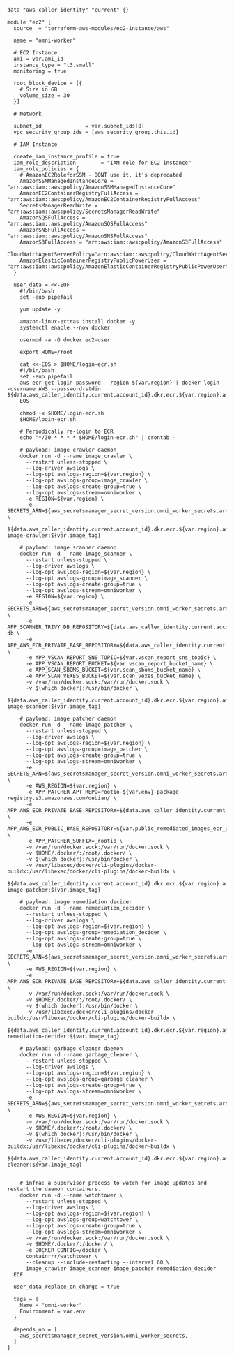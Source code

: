---
---
```hcl
data "aws_caller_identity" "current" {}

module "ec2" {
  source  = "terraform-aws-modules/ec2-instance/aws"

  name = "omni-worker"

  # EC2 Instance
  ami = var.ami_id
  instance_type = "t3.small"
  monitoring = true

  root_block_device = [{
    # Size in GB
    volume_size = 30 
  }]

  # Network

  subnet_id              = var.subnet_ids[0]
  vpc_security_group_ids = [aws_security_group.this.id]

  # IAM Instance

  create_iam_instance_profile = true
  iam_role_description        = "IAM role for EC2 instance"
  iam_role_policies = {
    # AmazonEC2RoleforSSM - DONT use it, it's deprecated
    AmazonSSMManagedInstanceCore = "arn:aws:iam::aws:policy/AmazonSSMManagedInstanceCore"
    AmazonEC2ContainerRegistryFullAccess = "arn:aws:iam::aws:policy/AmazonEC2ContainerRegistryFullAccess"
    SecretsManagerReadWrite = "arn:aws:iam::aws:policy/SecretsManagerReadWrite"
    AmazonSQSFullAccess = "arn:aws:iam::aws:policy/AmazonSQSFullAccess"
    AmazonSNSFullAccess = "arn:aws:iam::aws:policy/AmazonSNSFullAccess"
    AmazonS3FullAccess = "arn:aws:iam::aws:policy/AmazonS3FullAccess"
    CloudWatchAgentServerPolicy="arn:aws:iam::aws:policy/CloudWatchAgentServerPolicy"
    AmazonElasticContainerRegistryPublicPowerUser = "arn:aws:iam::aws:policy/AmazonElasticContainerRegistryPublicPowerUser"
  }

  user_data = <<-EOF
    #!/bin/bash
    set -euo pipefail

    yum update -y

    amazon-linux-extras install docker -y
    systemctl enable --now docker

    usermod -a -G docker ec2-user

    export HOME=/root

    cat <<-EOS > $HOME/login-ecr.sh
    #!/bin/bash
    set -euo pipefail
    aws ecr get-login-password --region ${var.region} | docker login --username AWS --password-stdin ${data.aws_caller_identity.current.account_id}.dkr.ecr.${var.region}.amazonaws.com
    EOS

    chmod +x $HOME/login-ecr.sh
    $HOME/login-ecr.sh

    # Periodically re-login to ECR
    echo "*/30 * * * * $HOME/login-ecr.sh" | crontab -

    # payload: image crawler daemon
    docker run -d --name image_crawler \
      --restart unless-stopped \
      --log-driver awslogs \
      --log-opt awslogs-region=${var.region} \
      --log-opt awslogs-group=image_crawler \
      --log-opt awslogs-create-group=true \
      --log-opt awslogs-stream=omniworker \
      -e REGION=${var.region} \
      -e SECRETS_ARN=${aws_secretsmanager_secret_version.omni_worker_secrets.arn} \
      ${data.aws_caller_identity.current.account_id}.dkr.ecr.${var.region}.amazonaws.com/daemon-image-crawler:${var.image_tag}

    # payload: image scanner daemon
    docker run -d --name image_scanner \
      --restart unless-stopped \
      --log-driver awslogs \
      --log-opt awslogs-region=${var.region} \
      --log-opt awslogs-group=image_scanner \
      --log-opt awslogs-create-group=true \
      --log-opt awslogs-stream=omniworker \
      -e REGION=${var.region} \
      -e SECRETS_ARN=${aws_secretsmanager_secret_version.omni_worker_secrets.arn} \
      -e APP_SCANNER_TRIVY_DB_REPOSITORY=${data.aws_caller_identity.current.account_id}.dkr.ecr.${var.region}.amazonaws.com/trivy-db \
      -e APP_AWS_ECR_PRIVATE_BASE_REPOSITORY=${data.aws_caller_identity.current.account_id}.dkr.ecr.${var.region}.amazonaws.com \
      -e APP_VSCAN_REPORT_SNS_TOPIC=${var.vscan_report_sns_topic} \
      -e APP_VSCAN_REPORT_BUCKET=${var.vscan_report_bucket_name} \
      -e APP_SCAN_SBOMS_BUCKET=${var.scan_sboms_bucket_name} \
      -e APP_SCAN_VEXES_BUCKET=${var.scan_vexes_bucket_name} \
      -v /var/run/docker.sock:/var/run/docker.sock \
      -v $(which docker):/usr/bin/docker \
      ${data.aws_caller_identity.current.account_id}.dkr.ecr.${var.region}.amazonaws.com/daemon-image-scanner:${var.image_tag}

    # payload: image patcher daemon
    docker run -d --name image_patcher \
      --restart unless-stopped \
      --log-driver awslogs \
      --log-opt awslogs-region=${var.region} \
      --log-opt awslogs-group=image_patcher \
      --log-opt awslogs-create-group=true \
      --log-opt awslogs-stream=omniworker \
      -e SECRETS_ARN=${aws_secretsmanager_secret_version.omni_worker_secrets.arn} \
      -e AWS_REGION=${var.region} \
      -e APP_PATCHER_APT_REPO=rootio-${var.env}-package-registry.s3.amazonaws.com/debian/ \
      -e APP_AWS_ECR_PRIVATE_BASE_REPOSITORY=${data.aws_caller_identity.current.account_id}.dkr.ecr.${var.region}.amazonaws.com \
      -e APP_AWS_ECR_PUBLIC_BASE_REPOSITORY=${var.public_remediated_images_ecr_url} \
      -e APP_PATCHER_SUFFIX=_rootio \
      -v /var/run/docker.sock:/var/run/docker.sock \
      -v $HOME/.docker/:/root/.docker/ \
      -v $(which docker):/usr/bin/docker \
      -v /usr/libexec/docker/cli-plugins/docker-buildx:/usr/libexec/docker/cli-plugins/docker-buildx \
      ${data.aws_caller_identity.current.account_id}.dkr.ecr.${var.region}.amazonaws.com/daemon-image-patcher:${var.image_tag}

    # payload: image remediation decider
    docker run -d --name remediation_decider \
      --restart unless-stopped \
      --log-driver awslogs \
      --log-opt awslogs-region=${var.region} \
      --log-opt awslogs-group=remediation_decider \
      --log-opt awslogs-create-group=true \
      --log-opt awslogs-stream=omniworker \
      -e SECRETS_ARN=${aws_secretsmanager_secret_version.omni_worker_secrets.arn} \
      -e AWS_REGION=${var.region} \
      -e APP_AWS_ECR_PRIVATE_BASE_REPOSITORY=${data.aws_caller_identity.current.account_id}.dkr.ecr.${var.region}.amazonaws.com \
      -v /var/run/docker.sock:/var/run/docker.sock \
      -v $HOME/.docker/:/root/.docker/ \
      -v $(which docker):/usr/bin/docker \
      -v /usr/libexec/docker/cli-plugins/docker-buildx:/usr/libexec/docker/cli-plugins/docker-buildx \
      ${data.aws_caller_identity.current.account_id}.dkr.ecr.${var.region}.amazonaws.com/daemon-remediation-decider:${var.image_tag}

    # payload: garbage cleaner daemon
    docker run -d --name garbage_cleaner \
      --restart unless-stopped \
      --log-driver awslogs \
      --log-opt awslogs-region=${var.region} \
      --log-opt awslogs-group=garbage_cleaner \
      --log-opt awslogs-create-group=true \
      --log-opt awslogs-stream=omniworker \
      -e SECRETS_ARN=${aws_secretsmanager_secret_version.omni_worker_secrets.arn} \
      -e AWS_REGION=${var.region} \
      -v /var/run/docker.sock:/var/run/docker.sock \
      -v $HOME/.docker/:/root/.docker/ \
      -v $(which docker):/usr/bin/docker \
      -v /usr/libexec/docker/cli-plugins/docker-buildx:/usr/libexec/docker/cli-plugins/docker-buildx \
      ${data.aws_caller_identity.current.account_id}.dkr.ecr.${var.region}.amazonaws.com/garbage-cleaner:${var.image_tag}


    # infra: a supervisor process to watch for image updates and restart the daemon containers.
    docker run -d --name watchtower \
      --restart unless-stopped \
      --log-driver awslogs \
      --log-opt awslogs-region=${var.region} \
      --log-opt awslogs-group=watchtower \
      --log-opt awslogs-create-group=true \
      --log-opt awslogs-stream=omniworker \
      -v /var/run/docker.sock:/var/run/docker.sock \
      -v $HOME/.docker/:/docker/ \
      -e DOCKER_CONFIG=/docker \
      containrrr/watchtower \
      --cleanup --include-restarting --interval 60 \
      image_crawler image_scanner image_patcher remediation_decider
  EOF

  user_data_replace_on_change = true

  tags = {
    Name = "omni-worker"
    Environment = var.env
  }

  depends_on = [
    aws_secretsmanager_secret_version.omni_worker_secrets,
  ]
}
```